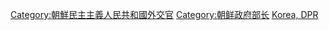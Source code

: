 [[Category:朝鮮民主主義人民共和國外交官|Category:朝鮮民主主義人民共和國外交官]]
[[Category:朝鲜政府部长|Category:朝鲜政府部长]]
[[Category:各國外交首長|Korea, DPR]]